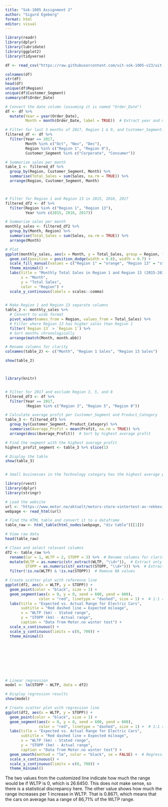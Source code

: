 ---
title: "Sok-1005 Assignment 2"
author: "Sigurd Egeberg"
format: html
editor: visual
---

```{r}
library(readr)
library(dplyr)
library(lubridate)
library(ggplot2)
library(tidyverse)

df <- read_csv("https://raw.githubusercontent.com/uit-sok-1005-v23/uit-sok-1005-v23.github.io/main/storedata.csv")

colnames(df)
str(df)
head(df)
unique(df$Region)
unique(df$Customer_Segment)
summary(df$Order_Date)

# Convert the date column (assuming it is named "Order_Date")
df <- df %>%
  mutate(Year = year(Order_Date),
         Month = month(Order_Date, label = TRUE))  # Extract year and month

# Filter for last 3 months of 2017, Region 1 & 9, and Customer_Segment: Corporate & Consumer
filtered_df <- df %>%
  filter(Year == 2017,
         Month %in% c("Oct", "Nov", "Dec"),
         Region %in% c("Region 1", "Region 9"),
         Customer_Segment %in% c("Corporate", "Consumer"))

# Summarize sales per month
table_1 <- filtered_df %>%
  group_by(Region, Customer_Segment, Month) %>%
  summarise(Total_Sales = sum(Sales, na.rm = TRUE)) %>%
  arrange(Region, Customer_Segment, Month)




```

```{r}


# Filter for Region 1 and Region 13 in 2015, 2016, 2017
filtered_df2 <- df %>%
  filter(Region %in% c("Region 1", "Region 13"),
         Year %in% c(2015, 2016, 2017)) 

# Summarize sales per month
monthly_sales <- filtered_df2 %>%
  group_by(Month, Region) %>%
  summarise(Total_Sales = sum(Sales, na.rm = TRUE)) %>%
  arrange(Month)

# Plot
ggplot(monthly_sales, aes(x = Month, y = Total_Sales, group = Region, fill = Region)) +
  geom_col(position = position_dodge(width = 0.8), width = 0.7) +
  scale_fill_manual(values = c("Region 1" = "orange", "Region 13" = "steelblue")) +
  theme_minimal() +
  labs(title = "Monthly Total Sales in Region 1 and Region 13 (2015-2017)",
       x = "Month",
       y = "Total Sales",
       color = "Region") +
  scale_y_continuous(labels = scales::comma) 
 

```

```{r}
# Make Region 1 and Region 13 separate columns
table_2 <- monthly_sales %>%
  # Convert to wide format
  pivot_wider(names_from = Region, values_from = Total_Sales) %>%  
  # Filter where Region 13 has higher sales than Region 1
  filter(`Region 13` > `Region 1`) %>% 
  # Sort months chronologically
  arrange(match(Month, month.abb))  

# Rename columns for clarity
colnames(table_2) <- c("Month", "Region 1 Sales", "Region 13 Sales")

show(table_2)




```

```{r}
library(knitr)


# Filter for 2017 and exclude Region 3, 5, and 8
filtered_df3 <- df %>%
  filter(Year == 2017, 
         !Region %in% c("Region 3", "Region 5", "Region 8"))

# Calculate average profit per Customer_Segment and Product_Category
table_3 <- filtered_df3 %>%
  group_by(Customer_Segment, Product_Category) %>%
  summarise(Average_Profit = mean(Profit, na.rm = TRUE)) %>%
  arrange(desc(Average_Profit))  # Sort by highest average profit

# Find the segment with the highest average profit
highest_profit_segment <- table_3 %>% slice(1)

# Display the table
show(table_3)


# Small businesses in the Technology category has the highest average profit

```

```{r}
library(rvest)
library(dplyr)
library(stringr)

# Load the website
url <- "https://www.motor.no/aktuelt/motors-store-vintertest-av-rekkevidde-pa-elbiler/217132"
webpage <- read_html(url)

# Find the HTML table and convert it to a dataframe
table_raw <- html_table(html_nodes(webpage, "div table")[[1]])

# View raw data
head(table_raw)

# Clean and select relevant columns
df2 <- table_raw %>%
  rename(Car = 1, WLTP = 2, STOPP = 3) %>%  # Rename columns for clarity
  mutate(WLTP = as.numeric(str_extract(WLTP, "\\d+")),  # Extract only numeric values from WLTP column
         STOPP = as.numeric(str_extract(STOPP, "\\d+"))) %>%  # Extract only numeric values from STOPP column
  filter(!is.na(WLTP) & !is.na(STOPP))  # Remove NA values

# Create scatter plot with reference line
ggplot(df2, aes(x = WLTP, y = STOPP)) +
  geom_point(color = "black", size = 1) +  
  geom_segment(aes(x = 0, y = 0, xend = 600, yend = 600), 
               color = "red", linetype = "dashed", size = 1) +  # 1:1 reference line
  labs(title = "Expected vs. Actual Range for Electric Cars",
       subtitle = "Red dashed line = Expected mileage",
       x = "WLTP (km) - Stated range",
       y = "STOPP (km) - Actual range",
       caption = "Data from Motor.no winter test") +
  scale_x_continuous() +
  scale_y_continuous(limits = c(0, 700)) +
  theme_minimal()










```

```{r}


# Linear regression
model <- lm(STOPP ~ WLTP, data = df2)

# Display regression results
show(model)

# Create scatter plot with regression line
ggplot(df2, aes(x = WLTP, y = STOPP)) +
  geom_point(color = "black", size = 1) +  
  geom_segment(aes(x = 0, y = 0, xend = 600, yend = 600), 
               color = "red", linetype = "dashed", size = 1) +  # 1:1 reference line
  labs(title = "Expected vs. Actual Range for Electric Cars",
       subtitle = "Red dashed line = Expected mileage",
       x = "WLTP (km) - Stated range",
       y = "STOPP (km) - Actual range",
       caption = "Data from Motor.no winter test") +
  geom_smooth(method = "lm", color = "black", se = FALSE) +  # Regression line 
  scale_x_continuous() +
  scale_y_continuous(limits = c(0, 700)) +
  theme_minimal()


```

The two values from the customized line indicate how much the range would be if WLTP is 0, which is 26.6450. This does not make sense, so there is a statistical discrepancy here. The other value shows how much the range increases per 1 increase in WLTP. That is 0.8671, which means that the cars on average has a range of 86,71% of the WLTP range.

